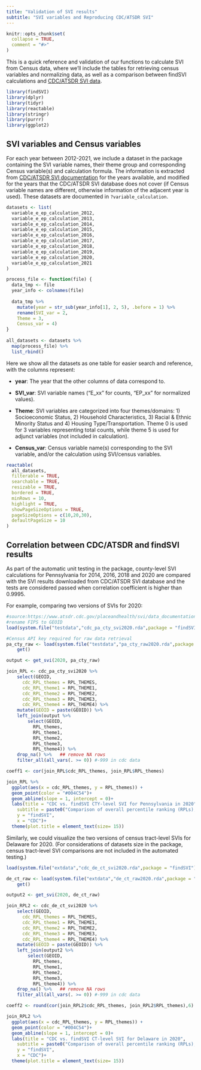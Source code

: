 ```yaml
---
title: "Validation of SVI results"
subtitle: "SVI variables and Reproducing CDC/ATSDR SVI"
---
```


```r
knitr::opts_chunk$set(
  collapse = TRUE,
  comment = "#>"
)
```

This is a quick reference and validation of our functions to calculate SVI from Census data, where we'll include the tables for retrieving census variables and normalizing data, as well as a comparison between findSVI calculations and [CDC/ATSDR SVI data](https://www.atsdr.cdc.gov/placeandhealth/svi/data_documentation_download.html).

```r
library(findSVI)
library(dplyr)
library(tidyr)
library(reactable)
library(stringr)
library(purrr)
library(ggplot2)
```

## SVI variables and Census variables

For each year between 2012-2021, we include a dataset in the package containing the SVI variable names, their theme group and corresponding Census variable(s) and calculation formula. The information is extracted from [CDC/ATSDR SVI documentation](https://www.atsdr.cdc.gov/placeandhealth/svi/data_documentation_download.html) for the years available, and modified for the years that the CDC/ATSDR SVI database does not cover (if Census variable names are different, otherwise information of the adjacent year is used). These datasets are documented in `?variable_calculation`.

```r
datasets <- list( 
  variable_e_ep_calculation_2012,
  variable_e_ep_calculation_2013,
  variable_e_ep_calculation_2014,
  variable_e_ep_calculation_2015,
  variable_e_ep_calculation_2016,
  variable_e_ep_calculation_2017,
  variable_e_ep_calculation_2018, 
  variable_e_ep_calculation_2019,
  variable_e_ep_calculation_2020,
  variable_e_ep_calculation_2021
)

process_file <- function(file) {
  data_tmp <- file
  year_info <- colnames(file)
  
  data_tmp %>% 
    mutate(year = str_sub(year_info[1], 2, 5), .before = 1) %>% 
    rename(SVI_var = 2,
    Theme = 3,
    Census_var = 4) 
}
  
all_datasets <- datasets %>% 
  map(process_file) %>% 
  list_rbind()

```

Here we show all the datasets as one table for easier search and reference, with the columns represent:

-   **year**: The year that the other columns of data correspond to.

-   **SVI_var**: SVI variable names ("E_xx" for counts, "EP_xx" for normalized values).

-   **Theme**: SVI variables are categorized into four themes/domains: 1) Socioeconomic Status, 2) Household Characteristics, 3) Racial & Ethnic Minority Status and 4) Housing Type/Transportation. Theme 0 is used for 3 variables representing total counts, while theme 5 is used for adjunct variables (not included in calculation).

-   **Census_var**: Census variable name(s) corresponding to the SVI variable, and/or the calculation using SVI/census variables.

```r
reactable(
  all_datasets,
  filterable = TRUE,
  searchable = TRUE,
  resizable = TRUE,
  bordered = TRUE,
  minRows = 10,
  highlight = TRUE,
  showPageSizeOptions = TRUE,
  pageSizeOptions = c(10,20,30),
  defaultPageSize = 10
)
```

## Correlation between CDC/ATSDR and findSVI results

As part of the automatic unit testing in the package, county-level SVI calculations for Pennsylvania for 2014, 2016, 2018 and 2020 are compared with the SVI results downloaded from CDC/ATSDR SVI database and the tests are considered passed when correlation coefficient is higher than 0.9995.

For example, comparing two versions of SVIs for 2020:

```r
#source:https://www.atsdr.cdc.gov/placeandhealth/svi/data_documentation_download.html
#rename FIPS to GEOID
load(system.file("testdata","cdc_pa_cty_svi2020.rda",package = "findSVI"))

#Census API key required for raw data retrieval
pa_cty_raw <- load(system.file("testdata","pa_cty_raw2020.rda",package = "findSVI")) %>%
    get()

output <- get_svi(2020, pa_cty_raw)

join_RPL <- cdc_pa_cty_svi2020 %>%
    select(GEOID,
      cdc_RPL_themes = RPL_THEMES,
      cdc_RPL_theme1 = RPL_THEME1,
      cdc_RPL_theme2 = RPL_THEME2,
      cdc_RPL_theme3 = RPL_THEME3,
      cdc_RPL_theme4 = RPL_THEME4) %>%
    mutate(GEOID = paste(GEOID)) %>%
    left_join(output %>%
        select(GEOID,
          RPL_themes,
          RPL_theme1,
          RPL_theme2,
          RPL_theme3,
          RPL_theme4)) %>%
    drop_na() %>%   ## remove NA rows
    filter_all(all_vars(. >= 0)) #-999 in cdc data

coeff1 <- cor(join_RPL$cdc_RPL_themes, join_RPL$RPL_themes)

join_RPL %>% 
  ggplot(aes(x = cdc_RPL_themes, y = RPL_themes)) +
  geom_point(color = "#004C54")+
  geom_abline(slope = 1, intercept = 0)+
  labs(title = "CDC vs. findSVI CTY-level SVI for Pennsylvania in 2020",
    subtitle = paste0("Comparison of overall percentile ranking (RPLs), correlation coefficient = ", coeff1),
    y = "findSVI",
    x = "CDC")+
  theme(plot.title = element_text(size= 15))

```

Similarly, we could visualize the two versions of census tract-level SVIs for Delaware for 2020. (For considerations of datasets size in the package, census tract-level SVI comparisons are not included in the automated testing.)

```r
load(system.file("extdata","cdc_de_ct_svi2020.rda",package = "findSVI"))

de_ct_raw <- load(system.file("extdata","de_ct_raw2020.rda",package = "findSVI")) %>%
    get()

output2 <- get_svi(2020, de_ct_raw)

join_RPL2 <- cdc_de_ct_svi2020 %>%
    select(GEOID,
      cdc_RPL_themes = RPL_THEMES,
      cdc_RPL_theme1 = RPL_THEME1,
      cdc_RPL_theme2 = RPL_THEME2,
      cdc_RPL_theme3 = RPL_THEME3,
      cdc_RPL_theme4 = RPL_THEME4) %>%
    mutate(GEOID = paste(GEOID)) %>%
    left_join(output2 %>%
        select(GEOID,
          RPL_themes,
          RPL_theme1,
          RPL_theme2,
          RPL_theme3,
          RPL_theme4)) %>%
    drop_na() %>%   ## remove NA rows
    filter_all(all_vars(. >= 0)) #-999 in cdc data

coeff2 <- round(cor(join_RPL2$cdc_RPL_themes, join_RPL2$RPL_themes),6)

join_RPL2 %>% 
  ggplot(aes(x = cdc_RPL_themes, y = RPL_themes)) +
  geom_point(color = "#004C54")+
  geom_abline(slope = 1, intercept = 0)+
  labs(title = "CDC vs. findSVI CT-level SVI for Delaware in 2020",
    subtitle = paste0("Comparison of overall percentile ranking (RPLs), correlation coefficient = ", coeff2),
    y = "findSVI",
    x = "CDC")+
  theme(plot.title = element_text(size= 15))


```
